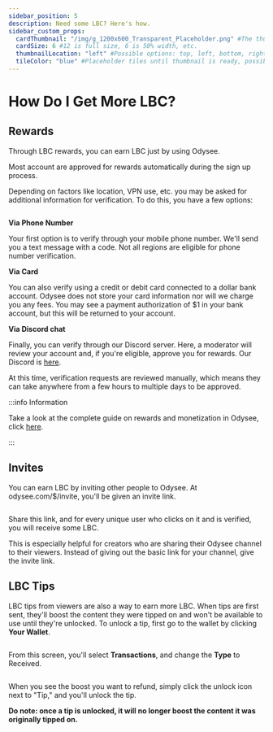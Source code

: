 ---
sidebar_position: 5
description: Need some LBC? Here's how.
sidebar_custom_props:
  cardThumbnail: "/img/g_1200x600_Transparent_Placeholder.png" #The thumbnail on the category card.
  cardSize: 6 #12 is full size, 6 is 50% width, etc.
  thumbnailLocation: "left" #Possible options: top, left, bottom, right, none
  tileColor: "blue" #Placeholder tiles until thumbnail is ready, possible options: blue, cream, darkpurple, lightpurple, mauve, orange, pink, none
---

# How Do I Get More LBC?

## Rewards

Through LBC rewards, you can earn LBC just by using Odysee.

Most account are approved for rewards automatically during the sign up process.

Depending on factors like location, VPN use, etc. you may be asked for additional information for verification. To do this, you have a few options:

<Image img="/img/en/category-basics6.png"/>

**Via Phone Number**

Your first option is to verify through your mobile phone number. We'll send you a text message with a code. Not all regions are eligible for phone number verification.

**Via Card** 

You can also verify using a credit or debit card connected to a dollar bank account. Odysee does not store your card information nor will we charge you any fees. You may see a payment authorization of $1 in your bank account, but this will be returned to your account.

**Via Discord chat**

Finally, you can verify through our Discord server. Here, a moderator will review your account and, if you're eligible, approve you for rewards. Our Discord is [here](https://discord.com/invite/sWedwsNWjX).

At this time, verification requests are reviewed manually, which means they can take anywhere from a few hours to multiple days to be approved.

:::info Information

Take a look at the complete guide on rewards and monetization in Odysee, click [here](/category-monetization/).

:::

## Invites

You can earn LBC by inviting other people to Odysee. At odysee.com/$/invite, you'll be given an invite link.

<Image img="/img/en/category-monetization3.png"/>

Share this link, and for every unique user who clicks on it and is verified, you will receive some LBC.

This is especially helpful for creators who are sharing their Odysee channel to their viewers. Instead of giving out the basic link for your channel, give the invite link.

## LBC Tips

LBC tips from viewers are also a way to earn more LBC. When tips are first sent, they'll boost the content they were tipped on and won't be available to use until they're unlocked. To unlock a tip, first go to the wallet by clicking **Your Wallet**.

<Image img="/img/en/category-wallet1.png"/>

From this screen, you'll select **Transactions**, and change the **Type** to Received.

<Image img="/img/en/odysee-monetization9.png"/>

When you see the boost you want to refund, simply click the unlock icon next to "Tip," and you'll unlock the tip.

**Do note: once a tip is unlocked, it will no longer boost the content it was originally tipped on.**
